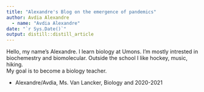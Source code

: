 ```yaml
---
title: "Alexandre's Blog on the emergence of pandemics"
author: Avdia Alexandre
  - name: "Avdia Alexandre" 
date: "`r Sys.Date()`"
output: distill::distill_article
---
```

  
Hello, my name's Alexandre. I learn biology at Umons.  I'm mostly intrested in biochemestry and biomolecular. Outside the school I like hockey, music, hiking.  
My goal is to become a biology teacher.
  

- Alexandre/Avdia, Ms. Van Lancker, Biology and 2020-2021
